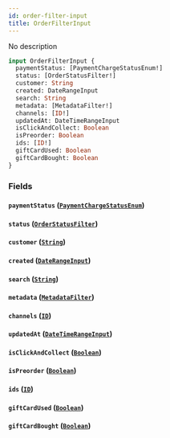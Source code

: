 ```yaml
---
id: order-filter-input
title: OrderFilterInput
---
```


No description

```graphql
input OrderFilterInput {
  paymentStatus: [PaymentChargeStatusEnum!]
  status: [OrderStatusFilter!]
  customer: String
  created: DateRangeInput
  search: String
  metadata: [MetadataFilter!]
  channels: [ID!]
  updatedAt: DateTimeRangeInput
  isClickAndCollect: Boolean
  isPreorder: Boolean
  ids: [ID!]
  giftCardUsed: Boolean
  giftCardBought: Boolean
}
```

### Fields

#### `paymentStatus` ([`PaymentChargeStatusEnum`](../../../developer/api-reference/enums/payment-charge-status-enum))

#### `status` ([`OrderStatusFilter`](../../../developer/api-reference/enums/order-status-filter))

#### `customer` ([`String`](../../../developer/api-reference/scalars/string))

#### `created` ([`DateRangeInput`](../../../developer/api-reference/inputs/date-range-input))

#### `search` ([`String`](../../../developer/api-reference/scalars/string))

#### `metadata` ([`MetadataFilter`](../../../developer/api-reference/inputs/metadata-filter))

#### `channels` ([`ID`](../../../developer/api-reference/scalars/id))

#### `updatedAt` ([`DateTimeRangeInput`](../../../developer/api-reference/inputs/date-time-range-input))

#### `isClickAndCollect` ([`Boolean`](../../../developer/api-reference/scalars/boolean))

#### `isPreorder` ([`Boolean`](../../../developer/api-reference/scalars/boolean))

#### `ids` ([`ID`](../../../developer/api-reference/scalars/id))

#### `giftCardUsed` ([`Boolean`](../../../developer/api-reference/scalars/boolean))

#### `giftCardBought` ([`Boolean`](../../../developer/api-reference/scalars/boolean))
